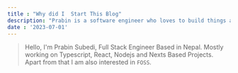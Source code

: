 ```yaml
---
title : "Why did I  Start This Blog"
description: "Prabin is a software engineer who loves to build things and learn new things. He is passionate about building things that make people's lives easier and more efficient."
date : '2023-07-01'
---
```


> Hello, I'm Prabin Subedi, Full Stack Engineer Based in Nepal. Mostly working on Typescript, React, Nodejs and Nexts Based Projects. Apart from that I am also interested in `FOSS`.